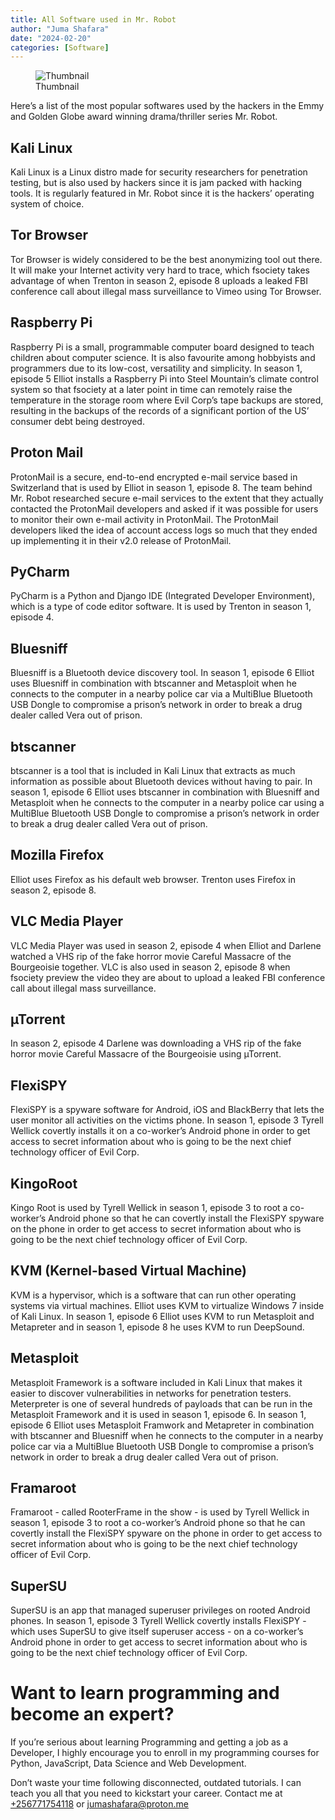 ```yaml
---
title: All Software used in Mr. Robot
author: "Juma Shafara"
date: "2024-02-20"
categories: [Software]
---
```


![Thumbnail](mr_robot.png)

Here's a list of the most popular softwares used by the hackers in the Emmy and Golden Globe award winning drama/thriller series Mr. Robot.

## Kali Linux

Kali Linux is a Linux distro made for security researchers for penetration testing, but is also used by hackers since it is jam packed with hacking tools. It is regularly featured in Mr. Robot since it is the hackers' operating system of choice.

## Tor Browser

Tor Browser is widely considered to be the best anonymizing tool out there. It will make your Internet activity very hard to trace, which fsociety takes advantage of when Trenton in season 2, episode 8 uploads a leaked FBI conference call about illegal mass surveillance to Vimeo using Tor Browser.

## Raspberry Pi

Raspberry Pi is a small, programmable computer board designed to teach children about computer science. It is also favourite among hobbyists and programmers due to its low-cost, versatility and simplicity. In season 1, episode 5 Elliot installs a Raspberry Pi into Steel Mountain's climate control system so that fsociety at a later point in time can remotely raise the temperature in the storage room where Evil Corp's tape backups are stored, resulting in the backups of the records of a significant portion of the US' consumer debt being destroyed.

## Proton Mail

ProtonMail is a secure, end-to-end encrypted e-mail service based in Switzerland that is used by Elliot in season 1, episode 8.
The team behind Mr. Robot researched secure e-mail services to the extent that they actually contacted the ProtonMail developers and asked if it was possible for users to monitor their own e-mail activity in ProtonMail. The ProtonMail developers liked the idea of account access logs so much that they ended up implementing it in their v2.0 release of ProtonMail.

## PyCharm

PyCharm is a Python and Django IDE (Integrated Developer Environment), which is a type of code editor software. It is used by Trenton in season 1, episode 4.

## Bluesniff

Bluesniff is a Bluetooth device discovery tool. In season 1, episode 6 Elliot uses Bluesniff in combination with btscanner and Metasploit when he connects to the computer in a nearby police car via a MultiBlue Bluetooth USB Dongle to compromise a prison's network in order to break a drug dealer called Vera out of prison.

## btscanner

btscanner is a tool that is included in Kali Linux that extracts as much information as possible about Bluetooth devices without having to pair. In season 1, episode 6 Elliot uses btscanner in combination with Bluesniff and Metasploit when he connects to the computer in a nearby police car using a MultiBlue Bluetooth USB Dongle to compromise a prison's network in order to break a drug dealer called Vera out of prison.

## Mozilla Firefox

Elliot uses Firefox as his default web browser. Trenton uses Firefox in season 2, episode 8.

## VLC Media Player

VLC Media Player was used in season 2, episode 4 when Elliot and Darlene watched a VHS rip of the fake horror movie Careful Massacre of the Bourgeoisie together. VLC is also used in season 2, episode 8 when fsociety preview the video they are about to upload a leaked FBI conference call about illegal mass surveillance.

## µTorrent

In season 2, episode 4 Darlene was downloading a VHS rip of the fake horror movie Careful Massacre of the Bourgeoisie using µTorrent.

## FlexiSPY

FlexiSPY is a spyware software for Android, iOS and BlackBerry that lets the user monitor all activities on the victims phone. In season 1, episode 3 Tyrell Wellick covertly installs it on a co-worker's Android phone in order to get access to secret information about who is going to be the next chief technology officer of Evil Corp.

## KingoRoot

Kingo Root is used by Tyrell Wellick in season 1, episode 3 to root a co-worker's Android phone so that he can covertly install the FlexiSPY spyware on the phone in order to get access to secret information about who is going to be the next chief technology officer of Evil Corp.

## KVM (Kernel-based Virtual Machine)

KVM is a hypervisor, which is a software that can run other operating systems via virtual machines. Elliot uses KVM to virtualize Windows 7 inside of Kali Linux. In season 1, episode 6 Elliot uses KVM to run Metasploit and Metapreter and in season 1, episode 8 he uses KVM to run DeepSound.

## Metasploit

Metasploit Framework is a software included in Kali Linux that makes it easier to discover vulnerabilities in networks for penetration testers. Meterpreter is one of several hundreds of payloads that can be run in the Metasploit Framework and it is used in season 1, episode 6. In season 1, episode 6 Elliot uses Metasploit Framwork and Metapreter in combination with btscanner and Bluesniff when he connects to the computer in a nearby police car via a MultiBlue Bluetooth USB Dongle to compromise a prison's network in order to break a drug dealer called Vera out of prison.

## Framaroot

Framaroot - called RooterFrame in the show - is used by Tyrell Wellick in season 1, episode 3 to root a co-worker's Android phone so that he can covertly install the FlexiSPY spyware on the phone in order to get access to secret information about who is going to be the next chief technology officer of Evil Corp.

## SuperSU

SuperSU is an app that managed superuser privileges on rooted Android phones. In season 1, episode 3 Tyrell Wellick covertly installs FlexiSPY - which uses SuperSU to give itself superuser access - on a co-worker's Android phone in order to get access to secret information about who is going to be the next chief technology officer of Evil Corp.


# Want to learn programming and become an expert?

If you’re serious about learning Programming and getting a job as a Developer, I
highly encourage you to enroll in my programming courses for Python, JavaScript, Data Science and Web Development.  

Don’t waste your time following disconnected, outdated tutorials. I can teach you all that you need to kickstart your career. Contact me at <a href="tel:+256771754118">+256771754118</a> or <a href="mailto:jumashafara@proton.me">jumashafara@proton.me</a>

